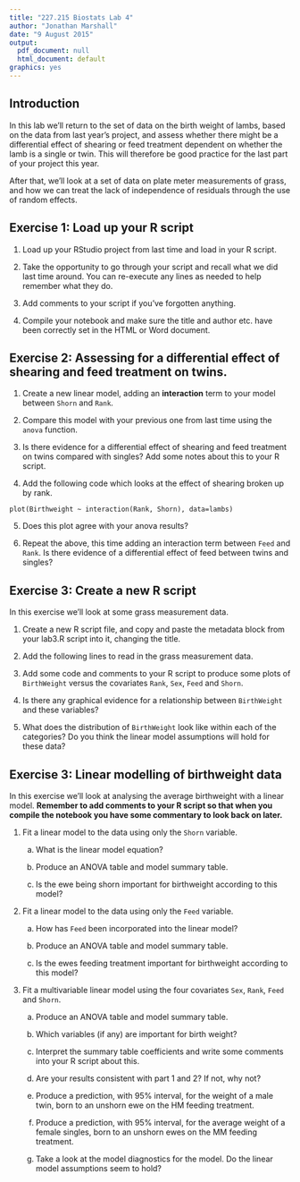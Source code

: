 ```yaml
---
title: "227.215 Biostats Lab 4"
author: "Jonathan Marshall"
date: "9 August 2015"
output:
  pdf_document: null
  html_document: default
graphics: yes
---
```


## Introduction ##

In this lab we'll return to the set of data on the birth weight of lambs, based on the data from last year's project, and assess whether there might be a differential effect of shearing or feed treatment dependent on whether the lamb is a single or twin. This will therefore be good practice for the last part of your project this year.

After that, we'll look at a set of data on plate meter measurements of grass, and how we can treat the lack of independence of residuals through the use of random effects.

## Exercise 1: Load up your R script 

1. Load up your RStudio project from last time and load in your R script.

2. Take the opportunity to go through your script and recall what we did last time around. You can re-execute any lines as needed to help remember what they do.

3. Add comments to your script if you've forgotten anything.

4. Compile your notebook and make sure the title and author etc. have been correctly set in the HTML or Word document.

## Exercise 2: Assessing for a differential effect of shearing and feed treatment on twins.

1. Create a new linear model, adding an **interaction** term to your model between `Shorn` and `Rank`.

2. Compare this model with your previous one from last time using the `anova` function.

3. Is there evidence for a differential effect of shearing and feed treatment on twins compared with singles? Add some notes about this to your R script.

4. Add the following code which looks at the effect of shearing broken up by rank.

```
plot(Birthweight ~ interaction(Rank, Shorn), data=lambs)
```

5. Does this plot agree with your anova results?

6. Repeat the above, this time adding an interaction term between `Feed` and `Rank`. Is there evidence of a differential effect of feed between twins and singles?

## Exercise 3: Create a new R script

In this exercise we'll look at some grass measurement data.

1. Create a new R script file, and copy and paste the metadata block from your lab3.R script into it, changing the title.

2. Add the following lines to read in the grass measurement data.


1. Add some code and comments to your R script to produce some plots of `BirthWeight` versus the covariates `Rank`, `Sex`, `Feed` and `Shorn`.

2. Is there any graphical evidence for a relationship between `BirthWeight` and these variables?

3. What does the distribution of `BirthWeight` look like within each of the categories? Do you think the linear model assumptions will hold for these data?

## Exercise 3: Linear modelling of birthweight data

In this exercise we'll look at analysing the average birthweight with a linear model. **Remember to add comments to your R script so that when you compile the notebook you have some commentary to look back on later.**

1. Fit a linear model to the data using only the `Shorn` variable.

    a. What is the linear model equation?
    
    b. Produce an ANOVA table and model summary table.
    
    c. Is the ewe being shorn important for birthweight according to this model?

2. Fit a linear model to the data using only the `Feed` variable.

    a. How has `Feed` been incorporated into the linear model?
    
    b. Produce an ANOVA table and model summary table.
    
    c. Is the ewes feeding treatment important for birthweight according to this model?

3. Fit a multivariable linear model using the four covariates `Sex`, `Rank`, `Feed` and `Shorn`.

    a. Produce an ANOVA table and model summary table.
    
    b. Which variables (if any) are important for birth weight?
    
    c. Interpret the summary table coefficients and write some comments into your R script about this.
    
    d. Are your results consistent with part 1 and 2? If not, why not?
    
    e. Produce a prediction, with 95% interval, for the weight of a male twin, born to an unshorn ewe on the HM feeding treatment.
    
    f. Produce a prediction, with 95% interval, for the average weight of a female singles, born to an unshorn ewes on the MM feeding treatment.
    
    g. Take a look at the model diagnostics for the model. Do the linear model assumptions seem to hold?

